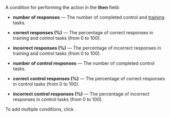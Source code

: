 A condition for performing the action in the **then** field:

- **number of responses** — The number of completed control and [training](/docs/glossary#training-task) tasks.

- **correct responses (%)** — The percentage of correct responses in training and control tasks (from 0 to 100).

- **incorrect responses (%)** — The percentage of incorrect responses in training and control tasks (from 0 to 100).

- **number of control responses** — The number of completed control tasks.

- **correct control responses (%)** — The percentage of correct responses in control tasks (from 0 to 100).

- **incorrect control responses (%)** — The percentage of incorrect responses in control tasks (from 0 to 100).

To add multiple conditions, click <img src="https://tlk-infra-front.azureedge.net/portal-static/uploaded/images/1675425170178/1675425170178_original_svg.svg" alt="" />.
